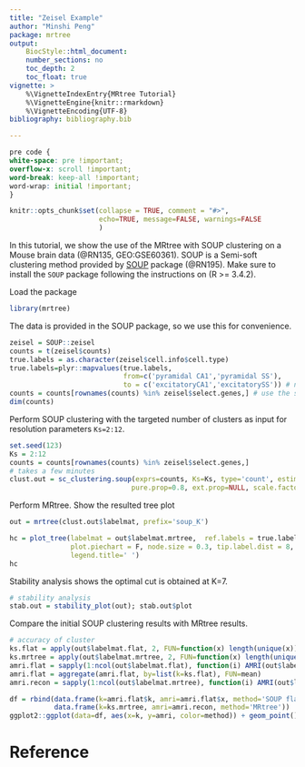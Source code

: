 ```yaml
---
title: "Zeisel Example"
author: "Minshi Peng"
package: mrtree
output:
    BiocStyle::html_document:
    number_sections: no
    toc_depth: 2
    toc_float: true
vignette: >
    %\VignetteIndexEntry{MRtree Tutorial}
    %\VignetteEngine{knitr::rmarkdown}
    %\VignetteEncoding{UTF-8}  
bibliography: bibliography.bib

---
```


```css
pre code {
white-space: pre !important;
overflow-x: scroll !important;
word-break: keep-all !important;
word-wrap: initial !important;
}
```

```r
knitr::opts_chunk$set(collapse = TRUE, comment = "#>",
                      echo=TRUE, message=FALSE, warnings=FALSE
                      )
```

In this tutorial, we show the use of the MRtree with SOUP clustering on a Mouse brain data (@RN135, GEO:GSE60361). SOUP is a Semi-soft clustering method provided by [SOUP](https://github.com/lingxuez/SOUPR) package (@RN195). Make sure to install the `SOUP` package following the instructions on \url{https://github.com/lingxuez/SOUPR} (R >= 3.4.2).

Load the package
```r
library(mrtree)
```

The data is provided in the SOUP package, so we use this for convenience.
```r
zeisel = SOUP::zeisel
counts = t(zeisel$counts)
true.labels = as.character(zeisel$cell.info$cell.type)
true.labels=plyr::mapvalues(true.labels,
                            from=c('pyramidal CA1','pyramidal SS'),
                            to = c('excitatoryCA1','excitatorySS')) # no space in labels
counts = counts[rownames(counts) %in% zeisel$select.genes,] # use the selected genes
dim(counts)
```

Perform SOUP clustering with the targeted number of clusters as input for resolution parameters `Ks=2:12`.
```r
set.seed(123)
Ks = 2:12
counts = counts[rownames(counts) %in% zeisel$select.genes,]
# takes a few minutes
clust.out = sc_clustering.soup(exprs=counts, Ks=Ks, type='count', estimate.k=F,
                              pure.prop=0.8, ext.prop=NULL, scale.factor=1e6)
```

Perform MRtree. Show the resulted tree plot
```r
out = mrtree(clust.out$labelmat, prefix='soup_K')

hc = plot_tree(labelmat = out$labelmat.mrtree,  ref.labels = true.labels,
               plot.piechart = F, node.size = 0.3, tip.label.dist = 8,  bottom.margin = 48,
               legend.title=' ')
hc
```

Stability analysis shows the optimal cut is obtained at K=7.
```r
# stability analysis
stab.out = stability_plot(out); stab.out$plot
```

Compare the initial SOUP clustering results with MRtree results.

```r
# accuracy of cluster
ks.flat = apply(out$labelmat.flat, 2, FUN=function(x) length(unique(x)))
ks.mrtree = apply(out$labelmat.mrtree, 2, FUN=function(x) length(unique(x)))
amri.flat = sapply(1:ncol(out$labelmat.flat), function(i) AMRI(out$labelmat.flat[,i], true.labels)$amri)
amri.flat = aggregate(amri.flat, by=list(k=ks.flat), FUN=mean)
amri.recon = sapply(1:ncol(out$labelmat.mrtree), function(i) AMRI(out$labelmat.mrtree[,i], true.labels)$amri)

df = rbind(data.frame(k=amri.flat$k, amri=amri.flat$x, method='SOUP flat'),
           data.frame(k=ks.mrtree, amri=amri.recon, method='MRtree'))
ggplot2::ggplot(data=df, aes(x=k, y=amri, color=method)) + geom_point()+geom_line() + theme_bw() + ylab('AMRI')
```

# Reference

